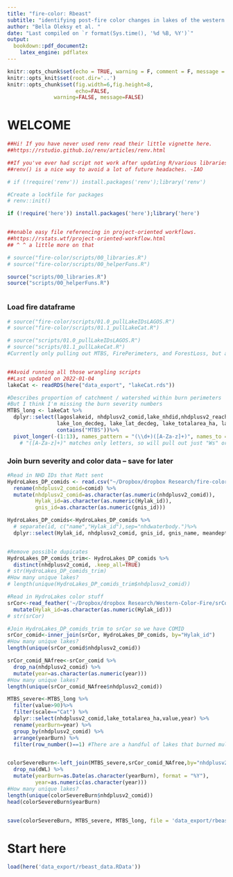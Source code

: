 ```yaml
---
title: "fire-color: Rbeast"
subtitle: "identifying post-fire color changes in lakes of the western U.S."
author: "Bella Oleksy et al. "
date: "Last compiled on `r format(Sys.time(), '%d %B, %Y')`"
output:
  bookdown::pdf_document2:
    latex_engine: pdflatex
---
```


```r
knitr::opts_chunk$set(echo = TRUE, warning = F, comment = F, message = F)
knitr::opts_knit$set(root.dir='..')
knitr::opts_chunk$set(fig.width=6,fig.height=8,
                      echo=FALSE, 
               warning=FALSE, message=FALSE) 

```

# WELCOME

```r
##Hi! If you have never used renv read their little vignette here. 
##https://rstudio.github.io/renv/articles/renv.html

##If you've ever had script not work after updating R/various libraries, using
##renv() is a nice way to avoid a lot of future headaches. -IAO

# if (!require('renv')) install.packages('renv');library('renv')

#Create a lockfile for packages
# renv::init()
```



```r
if (!require('here')) install.packages('here');library('here') 


##enable easy file referencing in project-oriented workflows.
##https://rstats.wtf/project-oriented-workflow.html
## ^ ^ a little more on that

# source("fire-color/scripts/00_libraries.R")
# source("fire-color/scripts/00_helperFuns.R")

source("scripts/00_libraries.R")
source("scripts/00_helperFuns.R")



```

### Load fire dataframe
```r
# source("fire-color/scripts/01.0_pullLakeIDsLAGOS.R")
# source("fire-color/scripts/01.1_pullLakeCat.R")

# source("scripts/01.0_pullLakeIDsLAGOS.R")
# source("scripts/01.1_pullLakeCat.R")
#Currently only pulling out MTBS, FirePerimeters, and ForestLoss, but all the other data is in that R file and commented out for speed. 


##Avoid running all those wrangling scripts
##Last updated on 2022-01-04
lakeCat <- readRDS(here("data_export", "lakeCat.rds"))

#Describes proportion of catchment / watershed within burn perimeters
#But I think I'm missing the burn severity numbers 
MTBS_long <- lakeCat %>%
  dplyr::select(lagoslakeid, nhdplusv2_comid,lake_nhdid,nhdplusv2_reachcode,lake_namegnis,lake_rsvr_class,
                lake_lon_decdeg, lake_lat_decdeg, lake_totalarea_ha, lake_maxdepth_m, lake_meandepth_m, sumBurn, burn_YN,
                contains("MTBS"))%>%
  pivot_longer(-(1:13), names_pattern = "(\\d+)([A-Za-z]+)", names_to = c("year","scale"))
    # "([A-Za-z]+)" matches only letters, so will pull out just "Ws" or "Cat". "(\\d+)" matches digits and will pull out the year.

```

### Join burn severity and color data -- save for later
```r
#Read in NHD IDs that Matt sent
HydroLakes_DP_comids <- read.csv("~/Dropbox/dropbox Research/fire-color/data/hydroLakes/HydroLakes_COMID.csv") %>%
  rename(nhdplusv2_comid=comid) %>%
  mutate(nhdplusv2_comid=as.character(as.numeric(nhdplusv2_comid)),
         Hylak_id=as.character(as.numeric(Hylak_id)),
         gnis_id=as.character(as.numeric(gnis_id))) 

HydroLakes_DP_comids<-HydroLakes_DP_comids %>%
  # separate(id, c("name","Hylak_id"),sep="nhdwaterbody.")%>%
  dplyr::select(Hylak_id, nhdplusv2_comid, gnis_id, gnis_name, meandepth, maxdepth)


#Remove possible dupicates
HydroLakes_DP_comids_trim<- HydroLakes_DP_comids %>%
  distinct(nhdplusv2_comid, .keep_all=TRUE) 
# str(HydroLakes_DP_comids_trim)
#How many unique lakes?
# length(unique(HydroLakes_DP_comids_trim$nhdplusv2_comid))

#Read in HydroLakes color stuff
srCor<-read_feather('~/Dropbox/dropbox Research/Western-Color-Fire/srCorrected_us_hydrolakes_dp_20200628.feather') %>%
  mutate(Hylak_id=as.character(as.numeric(Hylak_id))) 
# str(srCor)

#Join HydroLakes_DP_comids_trim to srCor so we have COMID 
srCor_comid<-inner_join(srCor, HydroLakes_DP_comids, by="Hylak_id")
#How many unique lakes?
length(unique(srCor_comid$nhdplusv2_comid))

srCor_comid_NAfree<-srCor_comid %>%
  drop_na(nhdplusv2_comid) %>%
  mutate(year=as.character(as.numeric(year)))
#How many unique lakes?
length(unique(srCor_comid_NAfree$nhdplusv2_comid))

MTBS_severe<-MTBS_long %>%
  filter(value>90)%>%
  filter(scale=="Cat") %>%
  dplyr::select(nhdplusv2_comid,lake_totalarea_ha,value,year) %>%
  rename(yearBurn=year) %>%
  group_by(nhdplusv2_comid) %>%
  arrange(yearBurn) %>%
  filter(row_number()==1) #There are a handful of lakes that burned multiple times; select just the FIRST burn which likely has the biggest impact.


colorSevereBurn<-left_join(MTBS_severe,srCor_comid_NAfree,by="nhdplusv2_comid") %>%
  drop_na(dWL) %>%
  mutate(yearBurn=as.Date(as.character(yearBurn), format = "%Y"),
         year=as.numeric(as.character(year)))
#How many unique lakes?
length(unique(colorSevereBurn$nhdplusv2_comid))
head(colorSevereBurn$yearBurn)


save(colorSevereBurn, MTBS_severe, MTBS_long, file = 'data_export/rbeast_data.RData')
```

# Start here
```r
load(here('data_export/rbeast_data.RData'))
```
